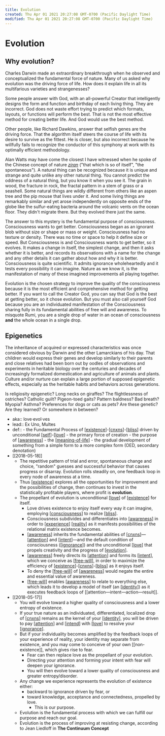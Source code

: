 ```yaml
---
title: Evolution
created: Thu Apr 01 2021 20:27:08 GMT-0700 (Pacific Daylight Time)
modified: Thu Apr 01 2021 20:27:08 GMT-0700 (Pacific Daylight Time)
---
```


# Evolution

## Why evolution?

Charles Darwin made an extraordinary breakthrough when he observed and conceptualized the fundamental force of nature. Many of us asked why evolution was the driving force of life. How does it explain life in all its multifarious varieties and strangenesses?

Some people answer with God, with an all-powerful Creator that intelligently designs the form and function and birthday of each living thing. They are incorrect. God does not waste effort trying to predict which formats, layouts, or functions will perform the best. That is not the most effective method for creating better life. And God would use the best method.

Other people, like Richard Dawkins, answer that selfish genes are the driving force. That the algorithm itself steers the course of life with its desire to survive as the fittest. He is closer, but also incorrect because he willfully fails to recognize the conductor of this symphony at work with its optimally efficient methodology.

Alan Watts may have come the closest I have witnessed when he spoke of the Chinese concept of nature _[ziran](https://en.m.wikipedia.org/wiki/Ziran)_ ("that which is so of itself", "the spontaneous"). A natural thing can be recognized because it is unique and strange and quite unlike any other natural thing. You cannot predict the oddness of a natural thing, but you know it when you see it. The grain in wood, the fracture in rock, the fractal pattern in a stem of grass or a seashell. Some natural things are wildly different from others like an aspen tree and the pip mouse that lives under it. And some living things are remarkably similar and yet arose independently on opposite ends of the globe like the sulfur-eating bacteria around the volcanic vents on the ocean floor. They didn't migrate there. But they evolved there just the same.

The answer to this mystery is the fundamental purpose of consciousness. Consciousness wants to get better. Consciousness began as an ignorant blob without size or shape or mass or weight. Consciousness had no texture or density. There was no time or space to help it define size or speed. But Consciousness is and Consciousness wants to get better, so it evolves. It makes a change in itself, the simplest change, and then it asks whether it is better, and records its observations with a name for the change and any other details it can gather about how and why it is better. Consciousness is quite scientific. It admits ignorance wholeheartedly and it tests every possibility it can imagine. Nature as we know it, is the manifestation of many of these imagined improvements all playing together.

Evolution is the chosen strategy to improve the quality of the consciousness because it is the most efficient and comprehensive method for getting better. If you want to call the Creator God, you can say that God is the best at getting better, so it chose evolution. But you must also call yourself God because you are an individuated manifestation of the Consciousness sharing fully in its fundamental abilities of free will and awareness. To misquote Rumi, you are a single drop of water in an ocean of consciousness **and** the whole ocean in a single drop.

## Epigenetics

The inheritance of acquired or expressed characteristics was once considered obvious by Darwin and the other Lamarckians of his day. That children would express their genes and develop similarly to their parents and close relatives had been born out by oodles of observations and experiments in heritable biology over the centuries and decades of increasingly formalized domestication and agriculture of animals and plants. Culture and/or nurture can explain a large portion of supposed epigenetic effects, especially as the heritable habits and behaviors across generations.

Is religiosity epigenetic? Long necks on giraffes? The flightlessness of ostriches? Catholic guilt? Pigeon-toed gaits? Pattern baldness? Bad breath? Myopia? Asthma? Preferences for dogs or cats as pets? Are these genetic? Are they learned? Or somewhere in between?

- aka:: love·evol·ves
- lead:: Ex Uno, Multes
- def:: - the Fundamental Process of [[existence]]-[[cnxns]]-[[bliss]]
  driven by unconditional [[self]]-[[love]] - the primary force of creation - the purpose of [[awareness]] - the [[meaning-of-life]] - the gradual development of something from a simple form to a more complex form (OED, secondary denotation)
- [[2018-05-18]]
  - The repetitive pattern of trial and error, spontaneous change and choice, "random" guesses and successful behavior that causes progress or disarray. Evolution rolls steadily on, one feedback loop in every node of awareness at a time.
  - Thus [[existence]] explores all the opportunities for improvement and the possibilities of change, then continues to invest in the statistically profitable players, where profit is **evolution**.
  - The propellant of evolution is unconditional [[love]] of [[existence]] for itself.
    - Love drives existence to enjoy itself every way it can imagine, employing [[consciousness]] to realize [[bliss]].
    - Consciousness subdivides and differentiates into [[awareness]] in order to [[experience]] [[reality]] as it manifests possibilities of the relational matrix existence becomes.
    - [[awareness]] inherits the fundamental abilities of [[cnxns]]—[[attention]] and [[intent]]—and the default condition of consciousness ([[ignorance]]) and the unconditional [[love]] that propels creativity and the progress of [[evolution]].
    - [[awareness]] freely directs its [[attention]] and forms its [[intent]], which we conceive as [[free-will]], in order to maximize the efficiency of [[existence]]-[[cnxns]]-[[bliss]] as it enjoys itself.
    - To deny the [[free-will]] of [[awareness]] would negate the entire and essential value of awareness.
    - [[free-will]] enables [[awareness]] to relate to everything else, which leads it to develop a model of itself (an [[identity]]) as it executes feedback loops of [[attention—intent—action—result]].
- [[2018-05-17]]
  - You will evolve toward a higher quality of consciousness and a lower entropy of existence.
  - If your true nature as an individuated, differentiated, localized drop of [[cnxns]] remains as the kernel of your [[identity]], you will be driven to pay [[attention]] and [[intend]] with [[love]] to resolve your [[ignorance]].
  - But if your individuality becomes amplified by the feedback loops of your experience of reality, your identity may separate from existence, and you may come to conceive of your own [[non-existence]], which gives rise to fear.
    - Fear can then replace love as the propellant of your evolution.
    - Directing your attention and forming your intent with fear will deepen your ignorance.
    - You will then evolve toward a lower quality of consciousness and greater entropy/disorder.
  - Any change we experience represents the evolution of existence either:
    - backward to ignorance driven by fear, or
    - toward knowledge, acceptance and connectedness, propelled by love.
      - This is our purpose.
  - Evolution is the fundamental process with which we can fulfill our purpose and reach our goal.
  - Evolution is the process of improving at resisting change, according to Jean Liedloff in **The Continuum Concept**

[//begin]: # "Autogenerated link references for markdown compatibility"
[existence]: existence "Existence"
[cnxns]: cnxns "CNXNS"
[bliss]: bliss "Bliss"
[self]: self "self"
[love]: love "Love"
[awareness]: awareness "Awareness"
[meaning-of-life]: meaning-of-life "The Meaning of Life"
[existence]: existence "Existence"
[love]: love "Love"
[existence]: existence "Existence"
[consciousness]: consciousness "Consciousness"
[bliss]: bliss "Bliss"
[awareness]: awareness "Awareness"
[experience]: experience "experience"
[reality]: reality "Reality"
[awareness]: awareness "Awareness"
[cnxns]: cnxns "CNXNS"
[attention]: attention "Attention"
[intent]: intent "Intent"
[ignorance]: ignorance "Ignorance"
[love]: love "Love"
[evolution]: evolution "Evolution"
[awareness]: awareness "Awareness"
[attention]: attention "Attention"
[intent]: intent "Intent"
[free-will]: free-will "Free Will"
[existence]: existence "Existence"
[cnxns]: cnxns "CNXNS"
[bliss]: bliss "Bliss"
[free-will]: free-will "Free Will"
[awareness]: awareness "Awareness"
[free-will]: free-will "Free Will"
[awareness]: awareness "Awareness"
[identity]: identity "identity"
[cnxns]: cnxns "CNXNS"
[identity]: identity "identity"
[attention]: attention "Attention"
[intend]: ../intend "Intend"
[love]: love "Love"
[ignorance]: ignorance "Ignorance"
[//end]: # "Autogenerated link references"
